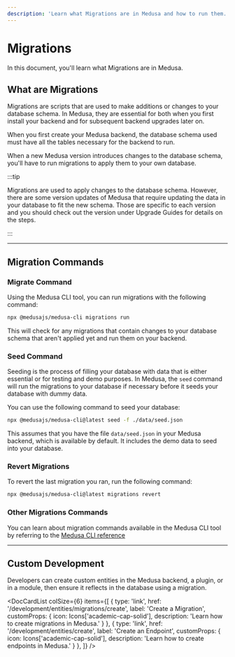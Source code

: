 ```yaml
---
description: 'Learn what Migrations are in Medusa and how to run them. Migrations are used to make changes to the database schema that Medusa is linked to.'
---
```



# Migrations

In this document, you'll learn what Migrations are in Medusa.

## What are Migrations

Migrations are scripts that are used to make additions or changes to your database schema. In Medusa, they are essential for both when you first install your backend and for subsequent backend upgrades later on.

When you first create your Medusa backend, the database schema used must have all the tables necessary for the backend to run.

When a new Medusa version introduces changes to the database schema, you'll have to run migrations to apply them to your own database.

:::tip

Migrations are used to apply changes to the database schema. However, there are some version updates of Medusa that require updating the data in your database to fit the new schema. Those are specific to each version and you should check out the version under Upgrade Guides for details on the steps.

:::

---

## Migration Commands

### Migrate Command

Using the Medusa CLI tool, you can run migrations with the following command:

```bash
npx @medusajs/medusa-cli migrations run
```

This will check for any migrations that contain changes to your database schema that aren't applied yet and run them on your backend.

### Seed Command

Seeding is the process of filling your database with data that is either essential or for testing and demo purposes. In Medusa, the `seed` command will run the migrations to your database if necessary before it seeds your database with dummy data.

You can use the following command to seed your database:

```bash npm2yarn
npx @medusajs/medusa-cli@latest seed -f ./data/seed.json
```

This assumes that you have the file `data/seed.json` in your Medusa backend, which is available by default. It includes the demo data to seed into your database.

### Revert Migrations

To revert the last migration you ran, run the following command:

```bash
npx @medusajs/medusa-cli@latest migrations revert
```

### Other Migrations Commands

You can learn about migration commands available in the Medusa CLI tool by referring to the [Medusa CLI reference](../../../cli/reference.md#migrations)

---

## Custom Development

Developers can create custom entities in the Medusa backend, a plugin, or in a module, then ensure it reflects in the database using a migration.

<DocCardList colSize={6} items={[
  {
    type: 'link',
    href: '/development/entities/migrations/create',
    label: 'Create a Migration',
    customProps: {
      icon: Icons['academic-cap-solid'],
      description: 'Learn how to create migrations in Medusa.'
    }
  },
  {
    type: 'link',
    href: '/development/entities/create',
    label: 'Create an Endpoint',
    customProps: {
      icon: Icons['academic-cap-solid'],
      description: 'Learn how to create endpoints in Medusa.'
    }
  },
]} />